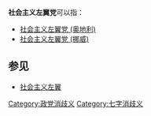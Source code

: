 '''社会主义左翼党'''可以指：
*[[社会主义左翼党_(奥地利)|社会主义左翼党 (奥地利)]]
*[[社会主义左翼党_(挪威)|社会主义左翼党 (挪威)]]

==参见==
*[[社会主义左翼|社会主义左翼]]

{{disambig}}

[[Category:政党消歧义|Category:政党消歧义]]
[[Category:七字消歧义|Category:七字消歧义]]